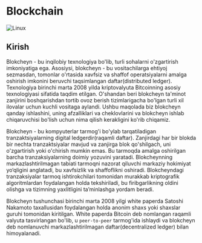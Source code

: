 # Blockchain


![Linux](images/article/blockchain/1.jpg)


## Kirish

Blokcheyn - bu inqilobiy texnologiya bo'lib, turli sohalarni o'zgartirish imkoniyatiga ega. Asosiysi, blokcheyn - bu vositachilarga ehtiyoj sezmasdan, tomonlar o'rtasida xavfsiz va shaffof operatsiyalarni amalga oshirish imkonini beruvchi taqsimlangan daftar(distributed ledger). Texnologiya birinchi marta 2008 yilda kriptovalyuta Bitcoinning asosiy texnologiyasi sifatida taqdim etilgan. O'shandan beri blokcheyn ta'minot zanjirini boshqarishdan tortib ovoz berish tizimlarigacha bo'lgan turli xil ilovalar uchun kuchli vositaga aylandi. Ushbu maqolada biz blokcheyn qanday ishlashini, uning afzalliklari va cheklovlarini va blokcheyn ishlab chiqaruvchisi bo'lish uchun nima qilish kerakligini ko'rib chiqamiz.

Blokcheyn - bu kompyuterlar tarmog'i bo'ylab tarqatiladigan tranzaktsiyalarning digital ledgerdir(raqamli daftar). Zanjirdagi har bir blokda bir nechta tranzaktsiyalar mavjud va zanjirga blok qo'shilgach, uni o'zgartirish yoki o'chirish mumkin emas. Bu tarmoqda amalga oshirilgan barcha tranzaksiyalarning doimiy yozuvini yaratadi. Blokcheynning markazlashtirilmagan tabiati tarmoqni nazorat qiluvchi markaziy hokimiyat yo‘qligini anglatadi, bu xavfsizlik va shaffoflikni oshiradi. Blokcheyndagi tranzaksiyalar tarmoq ishtirokchilari tomonidan murakkab kriptografik algoritmlardan foydalangan holda tekshiriladi, bu firibgarlikning oldini olishga va tizimning yaxlitligini ta’minlashga yordam beradi.

Blokcheyn tushunchasi birinchi marta 2008 yilgi white paperda Satoshi Nakamoto taxallusidan foydalangan holda anonim shaxs yoki shaxslar guruhi tomonidan kiritilgan. White paperda Bitcoin deb nomlangan raqamli valyuta tasvirlangan bo'lib, u `peer-to-peer` tarmog'ida ishlaydi va blokcheyn deb nomlanuvchi markazlashtirilmagan daftar(decentralized ledger) bilan himoyalanadi.